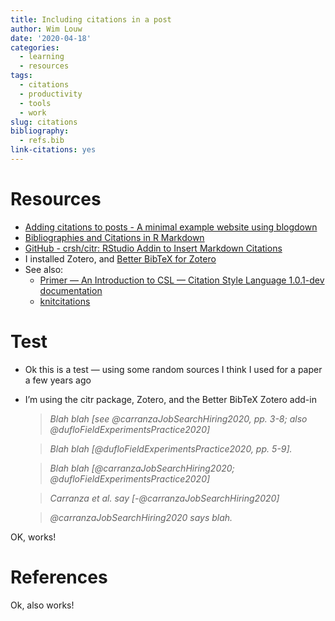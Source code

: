 ```yaml
---
title: Including citations in a post
author: Wim Louw
date: '2020-04-18'
categories:
  - learning
  - resources
tags:
  - citations
  - productivity
  - tools
  - work
slug: citations
bibliography:
  - refs.bib
link-citations: yes
---
```


# Resources

- [Adding citations to posts - A minimal example website using blogdown](https://blogdown-demo.rbind.io/2017/08/28/adding-citations-to-posts/)
- [Bibliographies and Citations in R Markdown](https://rmarkdown.rstudio.com/authoring_bibliographies_and_citations.html#citations)
- [GitHub - crsh/citr: RStudio Addin to Insert Markdown Citations](https://github.com/crsh/citr)
- I installed Zotero, and [Better BibTeX for Zotero](http://retorque.re/zotero-better-bibtex/)
- See also:
  - [Primer — An Introduction to CSL — Citation Style Language 1.0.1-dev documentation](http://docs.citationstyles.org/en/1.0.1/primer.html)
  - [knitcitations](https://github.com/cboettig/knitcitations)

# Test

* Ok this is a test --- using some random sources I think I used for a paper a few years ago
* I'm using the citr package, Zotero, and the Better BibTeX Zotero add-in

 
  >*Blah blah [see @carranzaJobSearchHiring2020, pp. 3-8; also @dufloFieldExperimentsPractice2020]*
  
  >*Blah blah [@dufloFieldExperimentsPractice2020, pp. 5-9].*
  
  >*Blah blah [@carranzaJobSearchHiring2020; @dufloFieldExperimentsPractice2020]*
  
  >*Carranza et al. say [-@carranzaJobSearchHiring2020]*
  
  >*@carranzaJobSearchHiring2020 says blah.* 
  

OK, works!


# References

Ok, also works!

